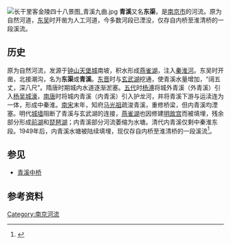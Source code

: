 [[File:长干里客金陵四十八景图_青溪九曲.jpg|thumb]]
'''青溪'''又名'''东渠'''，是[[南京市|南京市]]的河流。原为自然河道，[[东吴|东吴]]时开凿为人工河道，今多数河段已湮没，仅存自内桥至淮清桥的一段溪流。

== 历史 ==
原为自然河流，发源于[[紫金山|钟山]][[天堡城|天堡城]]南坡，积水形成[[前湖_(南京)|燕雀湖]]，注入[[秦淮河|秦淮河]]。东吴时开凿，北接潮沟，名为'''东渠'''或'''青溪'''。[[东晋|东晋]]时与[[玄武湖|玄武湖]]挖通，使青溪水量增加，“阔五丈，深八尺”。隋唐时期城内水道逐渐淤塞。[[五代|五代]]时[[杨溥|杨溥]]将城外青溪（外青溪）引入[[杨吴城濠|杨吴城濠]]，[[南唐|南唐]]时将城内青溪（内青溪）引入护龙河，并将青溪下游与运渎连为一体，形成中秦淮。[[南宋|南宋]]末年，知府[[马光祖|马光祖]]疏浚青溪，重修桥梁，但内青溪均湮塞。明代[[南京城墙|城墙]]阻断了青溪与玄武湖的连接，[[前湖_(南京)|燕雀湖]]也因修建[[明故宫|明故宫]]而被填埋，残余部分形成[[前湖_(南京)|前湖]]和[[琵琶湖_(南京)|琵琶湖]]；内青溪部分河流萎缩为水塘。清代内青溪仅剩中秦淮东段。1949年后，内青溪水塘被陆续填埋，现仅存自内桥至淮清桥的一段溪流<ref>{{Cite web|title=江苏地情网（江苏省地方志编纂委员会办公室） 城市风情 南京青溪变迁考略|url=http://jssdfz.jiangsu.gov.cn/art/2017/12/11/art_57470_6957602.html|accessdate=2021-04-02|work=jssdfz.jiangsu.gov.cn}}</ref>。

== 参见 ==
* [[青溪中桥|青溪中桥]]

==参考资料==
{{reflist}}
{{金陵四十八景}}

[[Category:南京河流|Category:南京河流]]